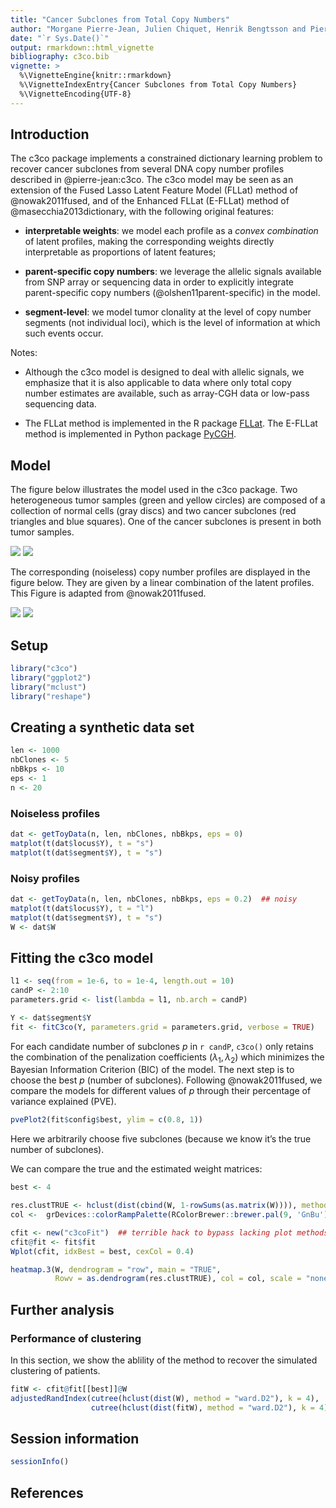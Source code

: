 ```yaml
---
title: "Cancer Subclones from Total Copy Numbers"
author: "Morgane Pierre-Jean, Julien Chiquet, Henrik Bengtsson and Pierre Neuvial"
date: "`r Sys.Date()`"
output: rmarkdown::html_vignette
bibliography: c3co.bib
vignette: >
  %\VignetteEngine{knitr::rmarkdown}
  %\VignetteIndexEntry{Cancer Subclones from Total Copy Numbers}
  %\VignetteEncoding{UTF-8}
---
```


## Introduction

The c3co package implements a constrained dictionary learning problem to recover cancer subclones from several DNA copy number profiles described in @pierre-jean:c3co. The c3co model may be seen as an extension of the Fused Lasso Latent Feature Model (FLLat) method of @nowak2011fused, and of the Enhanced FLLat (E-FLLat) method of @masecchia2013dictionary, with the following original features:

* **interpretable weights**: we model each profile as a *convex combination* of latent profiles, making the corresponding weights directly interpretable as proportions of latent features;

* **parent-specific copy numbers**: we leverage the allelic signals available from SNP array or sequencing data in order to explicitly integrate parent-specific copy numbers (@olshen11parent-specific) in the model.

* **segment-level**: we model tumor clonality at the level of copy number segments (not individual loci), which is the level of information at which such events occur.

Notes: 

* Although the c3co model is designed to deal with allelic signals, we emphasize that it is also applicable to data where only total copy number estimates are available, such as array-CGH data or low-pass sequencing data.

* The FLLat method is implemented in the R package [FLLat]. The E-FLLat method is implemented in Python package [PyCGH].


## Model 

The figure below illustrates the model used in the c3co package. Two heterogeneous tumor samples (green and yellow circles) are composed of a collection of normal cells (gray discs) and two cancer subclones (red triangles and blue squares). One of the cancer subclones is present in both tumor samples. 

![](img/features.png)
![](img/features2.png)

The corresponding (noiseless) copy number profiles are displayed in the figure below. They are given by a linear combination of the latent profiles. This Figure is adapted from @nowak2011fused.

![](img/model.png)
![](img/model2.png)


## Setup
```r
library("c3co")
library("ggplot2")
library("mclust")
library("reshape")
```

## Creating a synthetic data set

```r
len <- 1000
nbClones <- 5
nbBkps <- 10
eps <- 1
n <- 20
```

### Noiseless profiles

```r
dat <- getToyData(n, len, nbClones, nbBkps, eps = 0)  
matplot(t(dat$locus$Y), t = "s")
matplot(t(dat$segment$Y), t = "s")
```

### Noisy profiles

```r
dat <- getToyData(n, len, nbClones, nbBkps, eps = 0.2)  ## noisy
matplot(t(dat$locus$Y), t = "l")
matplot(t(dat$segment$Y), t = "s")
W <- dat$W
```


## Fitting the c3co model

```r
l1 <- seq(from = 1e-6, to = 1e-4, length.out = 10)
candP <- 2:10
parameters.grid <- list(lambda = l1, nb.arch = candP)
```

```r
Y <- dat$segment$Y
fit <- fitC3co(Y, parameters.grid = parameters.grid, verbose = TRUE)
```


For each candidate number of subclones $p$ in `r candP`, `c3co()` only retains the combination of the penalization coefficients $(\lambda_1, \lambda_2)$ which minimizes the Bayesian Information Criterion (BIC) of the model. The next step is to choose the best $p$ (number of subclones). Following @nowak2011fused, we compare the models for different values of $p$ through their percentage of variance explained (PVE). 

```r
pvePlot2(fit$config$best, ylim = c(0.8, 1))
```

Here we arbitrarily choose five subclones (because we know it's the true number of subclones).

We can compare the true and the estimated weight matrices:
```r
best <- 4
```

```r
res.clustTRUE <- hclust(dist(cbind(W, 1-rowSums(as.matrix(W)))), method = "ward.D")
col <-  grDevices::colorRampPalette(RColorBrewer::brewer.pal(9, 'GnBu'))(100)

cfit <- new("c3coFit")  ## terrible hack to bypass lacking plot methods
cfit@fit <- fit$fit
Wplot(cfit, idxBest = best, cexCol = 0.4)
```


```r
heatmap.3(W, dendrogram = "row", main = "TRUE",
          Rowv = as.dendrogram(res.clustTRUE), col = col, scale = "none")
```

## Further analysis

### Performance of clustering
In this section, we show the ablility of the method to recover the simulated clustering of patients.

```r
fitW <- cfit@fit[[best]]@W
adjustedRandIndex(cutree(hclust(dist(W), method = "ward.D2"), k = 4),
                  cutree(hclust(dist(fitW), method = "ward.D2"), k = 4))
```


## Session information

```r
sessionInfo()
```

## References


[FLLat]: https://cran.r-project.org/package=FLLat
[PyCGH]: http://slipguru.disi.unige.it/Software/PyCGH/
